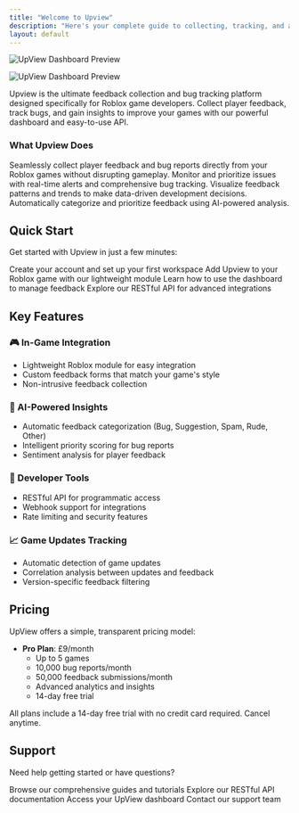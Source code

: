 ```yaml
---
title: "Welcome to Upview"
description: "Here's your complete guide to collecting, tracking, and analyzing player feedback for your Roblox games"
layout: default
---
```


<img
  className="block dark:hidden"
  src="/UpviewDashboardLight.png"
  alt="UpView Dashboard Preview"
/>

<img
  className="hidden dark:block"
  src="/UpviewDashboard.png"
  alt="UpView Dashboard Preview"
  title={true}
/>

Upview is the ultimate feedback collection and bug tracking platform designed specifically for Roblox game developers. Collect player feedback, track bugs, and gain insights to improve your games with our powerful dashboard and easy-to-use API.

### What Upview Does

<CardGroup cols={2}>
  <Card title="Collect Feedback" icon="message-heart">
    Seamlessly collect player feedback and bug reports directly from your Roblox games without disrupting gameplay.
  </Card>
  <Card title="Track Bugs" icon="bug">
    Monitor and prioritize issues with real-time alerts and comprehensive bug tracking.
  </Card>
  <Card title="Analyze Trends" icon="arrow-trend-up" iconType="regular">
    Visualize feedback patterns and trends to make data-driven development decisions.
  </Card>
  <Card title="AI Categorization" icon="brain-circuit">
    Automatically categorize and prioritize feedback using AI-powered analysis.
  </Card>
</CardGroup>

## Quick Start

Get started with Upview in just a few minutes:

<CardGroup cols={2}>
  <Card title="Sign Up" icon="user-plus" href="/quickstart">
    Create your account and set up your first workspace
  </Card>
  <Card title="Integrate" icon="code" href="/guides/integration">
    Add Upview to your Roblox game with our lightweight module
  </Card>
  <Card title="Dashboard" icon="chart-tree-map" href="/guides/dashboard">
    Learn how to use the dashboard to manage feedback
  </Card>
  <Card title="API Reference" icon="database" href="/api-reference">
    Explore our RESTful API for advanced integrations
  </Card>
</CardGroup>

## Key Features

### 🎮 In-Game Integration

- Lightweight Roblox module for easy integration
- Custom feedback forms that match your game's style
- Non-intrusive feedback collection

### 🤖 AI-Powered Insights

- Automatic feedback categorization (Bug, Suggestion, Spam, Rude, Other)
- Intelligent priority scoring for bug reports
- Sentiment analysis for player feedback

### 🔧 Developer Tools

- RESTful API for programmatic access
- Webhook support for integrations
- Rate limiting and security features

### 📈 Game Updates Tracking

- Automatic detection of game updates
- Correlation analysis between updates and feedback
- Version-specific feedback filtering

## Pricing

UpView offers a simple, transparent pricing model:

- **Pro Plan**: £9/month
  - Up to 5 games
  - 10,000 bug reports/month
  - 50,000 feedback submissions/month
  - Advanced analytics and insights
  - 14-day free trial

<Note>
  All plans include a 14-day free trial with no credit card required. Cancel anytime.
</Note>

## Support

Need help getting started or have questions?

<CardGroup cols={2}>
  <Card title="Documentation" icon="book-open" href="/guides">
    Browse our comprehensive guides and tutorials
  </Card>
  <Card title="API Reference" icon="code" href="/api-reference">
    Explore our RESTful API documentation
  </Card>
  <Card title="Dashboard" icon="external-link" href="https://dash.upview.dev">
    Access your UpView dashboard
  </Card>
  <Card title="Support" icon="help-circle" href="mailto:support@upview.dev">
    Contact our support team
  </Card>
</CardGroup>